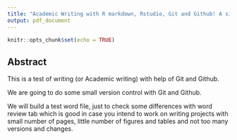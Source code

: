 ```yaml
---
title: "Academic Writing with R markdown, Rstudio, Git and Github! A simple guide for social scientists"
output: pdf_document
---
```


```r
knitr::opts_chunk$set(echo = TRUE)
```

## Abstract

This is a test of writing (or Academic writing) with help of Git and Github.

We are going to do some small version control with Git and Github.

We will build a test word file, just to check some differences with word review tab which is good in case you intend to work on writing projects with small number of pages, little number of figures and tables and not too many versions and changes.
